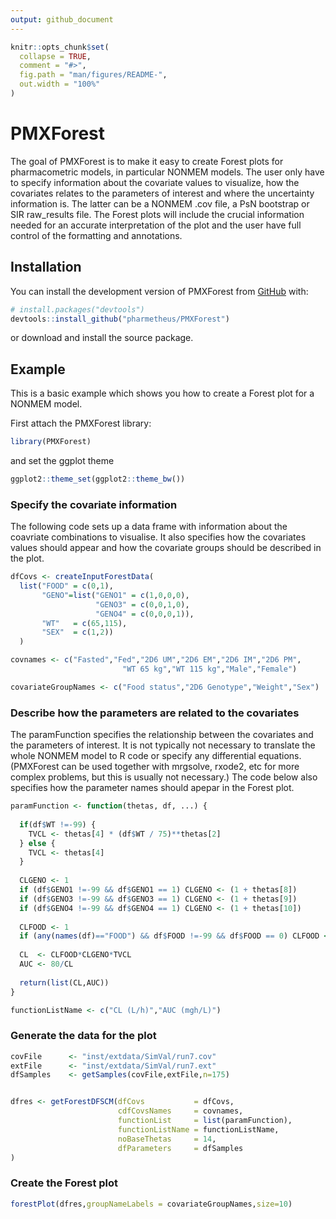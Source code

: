 ```yaml
---
output: github_document
---
```


<!-- README.md is generated from README.Rmd. Please edit that file -->

```r
knitr::opts_chunk$set(
  collapse = TRUE,
  comment = "#>",
  fig.path = "man/figures/README-",
  out.width = "100%"
)
```

# PMXForest

The goal of PMXForest is to make it easy to create Forest plots for pharmacometric models, in particular NONMEM models. The user only have to specify information about the covariate values to visualize, how the covariates relates to the parameters of interest and where the uncertainty information is. The latter can be a NONMEM .cov file, a PsN bootstrap or SIR raw_results file. The Forest plots will include the crucial information needed for an accurate interpretation of the plot and the user have full control of the formatting and annotations.

## Installation

You can install the development version of PMXForest from [GitHub](https://github.com/) with:

``` r
# install.packages("devtools")
devtools::install_github("pharmetheus/PMXForest")
```

or download and install the source package.

## Example

This is a basic example which shows you how to create a Forest plot for a NONMEM model.

First attach the PMXForest library:
```r
library(PMXForest)
```

and set the ggplot theme
```r
ggplot2::theme_set(ggplot2::theme_bw())
```


### Specify the covariate information

The following code sets up a data frame with information about the coavriate combinations to visualise. It also specifies how the covariates values should appear and how the covariate groups should be described in the plot.

```r
dfCovs <- createInputForestData(
  list("FOOD" = c(0,1),
       "GENO"=list("GENO1" = c(1,0,0,0),
                   "GENO3" = c(0,0,1,0),
                   "GENO4" = c(0,0,0,1)),
       "WT"   = c(65,115),
       "SEX"  = c(1,2))
  )

covnames <- c("Fasted","Fed","2D6 UM","2D6 EM","2D6 IM","2D6 PM",
                         "WT 65 kg","WT 115 kg","Male","Female")

covariateGroupNames <- c("Food status","2D6 Genotype","Weight","Sex")
```


### Describe how the parameters are related to the covariates

The paramFunction specifies the relationship between the covariates and the parameters of interest. It is not typically not necessary to translate the whole NONMEM model to R code or specify any differential equations. (PMXForest can be used together with mrgsolve, rxode2, etc for more complex problems, but this is usually not necessary.) The code below also specifies how the parameter names should apepar in the Forest plot.

```r
paramFunction <- function(thetas, df, ...) {
  
  if(df$WT !=-99) {
    TVCL <- thetas[4] * (df$WT / 75)**thetas[2]
  } else {
    TVCL <- thetas[4]
  }
  
  CLGENO <- 1
  if (df$GENO1 !=-99 && df$GENO1 == 1) CLGENO <- (1 + thetas[8])
  if (df$GENO3 !=-99 && df$GENO3 == 1) CLGENO <- (1 + thetas[9])
  if (df$GENO4 !=-99 && df$GENO4 == 1) CLGENO <- (1 + thetas[10])
  
  CLFOOD <- 1
  if (any(names(df)=="FOOD") && df$FOOD !=-99 && df$FOOD == 0) CLFOOD <- (1 + thetas[11])
  
  CL  <- CLFOOD*CLGENO*TVCL
  AUC <- 80/CL
  
  return(list(CL,AUC))
}

functionListName <- c("CL (L/h)","AUC (mgh/L)")
```

### Generate the data for the plot

```r
covFile      <- "inst/extdata/SimVal/run7.cov"
extFile      <- "inst/extdata/SimVal/run7.ext"
dfSamples    <- getSamples(covFile,extFile,n=175)


dfres <- getForestDFSCM(dfCovs           = dfCovs,
                        cdfCovsNames     = covnames,
                        functionList     = list(paramFunction),
                        functionListName = functionListName,
                        noBaseThetas     = 14,
                        dfParameters     = dfSamples
)
```

### Create the Forest plot

```r
forestPlot(dfres,groupNameLabels = covariateGroupNames,size=10)
```
